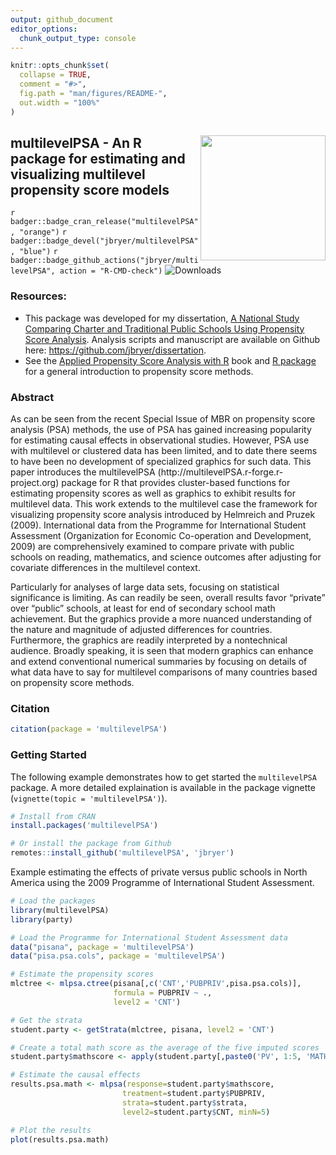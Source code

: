 ```yaml
---
output: github_document
editor_options: 
  chunk_output_type: console
---
```


```r
knitr::opts_chunk$set(
  collapse = TRUE,
  comment = "#>",
  fig.path = "man/figures/README-",
  out.width = "100%"
)
```

## <a href='https://github.com/jbryer/multilevelPSA'><img src='man/figures/multilevelPSA.png' align="right" width="200" /></a> multilevelPSA - An R package for estimating and visualizing multilevel propensity score models

<!-- badges: start -->
`r badger::badge_cran_release("multilevelPSA", "orange")`
`r badger::badge_devel("jbryer/multilevelPSA", "blue")`
`r badger::badge_github_actions("jbryer/multilevelPSA", action = "R-CMD-check")`
![Downloads](https://cranlogs.r-pkg.org/badges/grand-total/multilevelPSA)
<!-- badges: end -->


### Resources:

* This package was developed for my dissertation, [A National Study Comparing Charter and Traditional Public Schools Using Propensity Score Analysis](https://scholarsarchive.library.albany.edu/legacy-etd/1090/). Analysis scripts and manuscript are available on Github here: [https://github.com/jbryer/dissertation](https://github.com/jbryer/dissertation).
* See the [Applied Propensity Score Analysis with R](https://psa.bryer.org) book and [R package](https://github.com/jbryer/psa) for a general introduction to propensity score methods.

### Abstract

As can be seen from the recent Special Issue of MBR on propensity score analysis (PSA) methods, the use of PSA has gained increasing popularity for estimating causal effects in observational studies. However, PSA use with multilevel or clustered data has been limited, and to date there seems to have been no development of specialized graphics for such data. This paper introduces the multilevelPSA (http://multilevelPSA.r-forge.r-project.org) package for R that provides cluster-based functions for estimating propensity scores as well as graphics to exhibit results for multilevel data. This work extends to the multilevel case the framework for visualizing propensity score analysis introduced by Helmreich and Pruzek (2009). International data from the Programme for International Student Assessment (Organization for Economic Co-operation and Development, 2009) are comprehensively examined to compare private with public schools on reading, mathematics, and science outcomes after adjusting for covariate differences in the multilevel context.

Particularly for analyses of large data sets, focusing on statistical significance is limiting. As can readily be seen, overall results favor “private” over “public” schools, at least for end of secondary school math achievement. But the graphics provide a more nuanced understanding of the nature and magnitude of adjusted differences for countries. Furthermore, the graphics are readily interpreted by a nontechnical audience. Broadly speaking, it is seen that modern graphics can enhance and extend conventional numerical summaries by focusing on details of what data have to say for multilevel comparisons of many countries based on propensity score methods.

### Citation

```r
citation(package = 'multilevelPSA')
```

### Getting Started

The following example demonstrates how to get started the `multilevelPSA` package. A more detailed explaination is available in the package vignette (`vignette(topic = 'multilevelPSA')`).

```r
# Install from CRAN
install.packages('multilevelPSA')

# Or install the package from Github
remotes::install_github('multilevelPSA', 'jbryer')
```

Example estimating the effects of private versus public schools in North America using the 2009 Programme of International Student Assessment.

```r
# Load the packages
library(multilevelPSA)
library(party)

# Load the Programme for International Student Assessment data
data("pisana", package = 'multilevelPSA')
data("pisa.psa.cols", package = 'multilevelPSA')

# Estimate the propensity scores
mlctree <- mlpsa.ctree(pisana[,c('CNT','PUBPRIV',pisa.psa.cols)], 
					   formula = PUBPRIV ~ .,
					   level2 = 'CNT')

# Get the strata
student.party <- getStrata(mlctree, pisana, level2 = 'CNT')

# Create a total math score as the average of the five imputed scores
student.party$mathscore <- apply(student.party[,paste0('PV', 1:5, 'MATH')], 1, sum) / 5

# Estimate the causal effects
results.psa.math <- mlpsa(response=student.party$mathscore, 
						 treatment=student.party$PUBPRIV, 
						 strata=student.party$strata, 
						 level2=student.party$CNT, minN=5)

# Plot the results
plot(results.psa.math)
```


